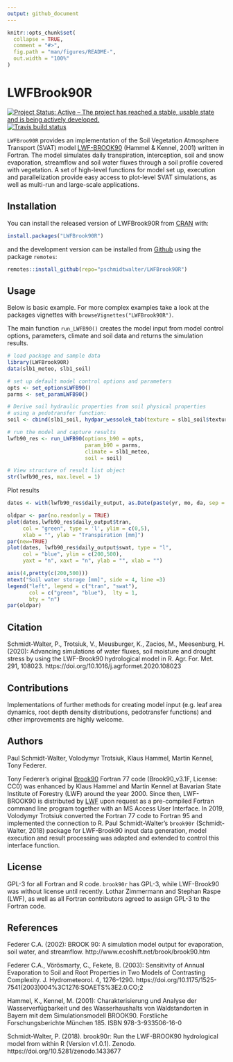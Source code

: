 ```yaml
---
output: github_document
---
```


<!-- README.md is generated from README.Rmd. Please edit that file -->

```r
knitr::opts_chunk$set(
  collapse = TRUE,
  comment = "#>",
  fig.path = "man/figures/README-",
  out.width = "100%"
)
```

# LWFBrook90R

<!-- badges: start -->
[![Project Status: Active – The project has reached a stable, usable state and is being actively developed.](https://www.repostatus.org/badges/latest/active.svg)](https://www.repostatus.org/#active)
[![Travis build status](https://travis-ci.com/pschmidtwalter/LWFBrook90R.svg?branch=master)](https://travis-ci.com/pschmidtwalter/LWFBrook90R)
<!-- badges: end -->

`LWFBroo90R` provides an implementation of the Soil Vegetation Atmosphere
Transport (SVAT) model
[LWF-BROOK90](https://www.lwf.bayern.de/boden-klima/wasserhaushalt/index.php)
(Hammel & Kennel, 2001) written in Fortran. The model simulates daily
transpiration, interception, soil and snow evaporation, streamflow and soil
water fluxes through a soil profile covered with vegetation. A set of high-level
functions for model set up, execution and parallelization provide easy access to
plot-level SVAT simulations, as well as multi-run and large-scale applications.

## Installation

You can install the released version of LWFBrook90R from [CRAN](https://CRAN.R-project.org) with:

```r
install.packages("LWFBrook90R")
```

and the development version can be installed from [Github](https://github.com/pschmidtwalter/LWFBrook90R) using the package `remotes`:

```r
remotes::install_github(repo="pschmidtwalter/LWFBrook90R") 
```

## Usage

Below is basic example. For more complex examples take a look at the
packages vignettes with `browseVignettes("LWFBrook90R")`.

The main function `run_LWFB90()` creates the model input from model control
options, parameters, climate and soil data and returns the simulation
results.

```r
# load package and sample data
library(LWFBrook90R)
data(slb1_meteo, slb1_soil)

# set up default model control options and parameters
opts <- set_optionsLWFB90()
parms <- set_paramLWFB90()

# Derive soil hydraulic properties from soil physical properties 
# using a pedotransfer function: 
soil <- cbind(slb1_soil, hydpar_wessolek_tab(texture = slb1_soil$texture))

# run the model and capture results
lwfb90_res <- run_LWFB90(options_b90 = opts,
                         param_b90 = parms,
                         climate = slb1_meteo,
                         soil = soil)

# View structure of result list object
str(lwfb90_res, max.level = 1)
```

Plot results

```r
dates <- with(lwfb90_res$daily_output, as.Date(paste(yr, mo, da, sep = "-")))

oldpar <- par(no.readonly = TRUE)
plot(dates,lwfb90_res$daily_output$tran, 
     col = "green", type = 'l', ylim = c(0,5),
     xlab = "", ylab = "Transpiration [mm]")
par(new=TRUE)
plot(dates, lwfb90_res$daily_output$swat, type = "l", 
     col = "blue", ylim = c(200,500), 
     yaxt = "n", xaxt = "n", ylab = "", xlab = "")

axis(4,pretty(c(200,500)))
mtext("Soil water storage [mm]", side = 4, line =3)
legend("left", legend = c("tran", "swat"),
       col = c("green", "blue"),  lty = 1, 
       bty = "n")
par(oldpar)
```

## Citation

Schmidt-Walter, P., Trotsiuk, V., Meusburger, K., Zacios, M., Meesenburg, H.
(2020): Advancing simulations of water fluxes, soil moisture and drought stress
by using the LWF-Brook90 hydrological model in R. Agr. For. Met. 291, 108023.
https://doi.org/10.1016/j.agrformet.2020.108023

## Contributions

Implementations of further methods for creating model input (e.g. leaf area
dynamics, root depth density distributions, pedotransfer functions) and other
improvements are highly welcome.

## Authors

Paul Schmidt-Walter, Volodymyr Trotsiuk, Klaus Hammel, Martin Kennel,
Tony Federer.

Tony Federer’s original [Brook90](http://www.ecoshift.net/brook/b90doc.html)
Fortran 77 code (Brook90\_v3.1F, License: CC0) was enhanced by Klaus Hammel and
Martin Kennel at Bavarian State Institute of Forestry (LWF) around the year
2000. Since then, LWF-BROOK90 is distributed by
[LWF](https://www.lwf.bayern.de/boden-klima/wasserhaushalt/index.php) upon
request as a pre-compiled Fortran command line program together with an MS
Access User Interface. In 2019, Volodymyr Trotsiuk converted the Fortran 77 code
to Fortran 95 and implemented the connection to R. Paul Schmidt-Walter’s
`brook90r` (Schmidt-Walter, 2018) package for LWF-Brook90 input
data generation, model execution and result processing was adapted and extended
to control this interface function.

## License

GPL-3 for all Fortran and R code. `brook90r` has GPL-3, while LWF-Brook90
was without license until recently. Lothar Zimmermann and Stephan Raspe
(LWF), as well as all Fortran contributors agreed to assign GPL-3 to the
Fortran code.

## References

Federer C.A. (2002): BROOK 90: A simulation model output for evaporation, soil water, and streamflow.
http://www.ecoshift.net/brook/brook90.htm

Federer C.A., Vörösmarty, C., Fekete, B. (2003): Sensitivity of Annual
Evaporation to Soil and Root Properties in Two Models of Contrasting Complexity.
J. Hydrometeorol. 4, 1276–1290. https://doi.org/10.1175/1525-7541(2003)004%3C1276:SOAETS%3E2.0.CO;2

Hammel, K., Kennel, M. (2001): Charakterisierung und Analyse der
Wasserverfügbarkeit und des Wasserhaushalts von Waldstandorten in Bayern mit dem
Simulationsmodell BROOK90. Forstliche Forschungsberichte München 185. 
ISBN 978-3-933506-16-0

Schmidt-Walter, P. (2018). brook90r: Run the LWF-BROOK90 hydrological model from 
within R (Version v1.0.1). Zenodo. https://doi.org/10.5281/zenodo.1433677

